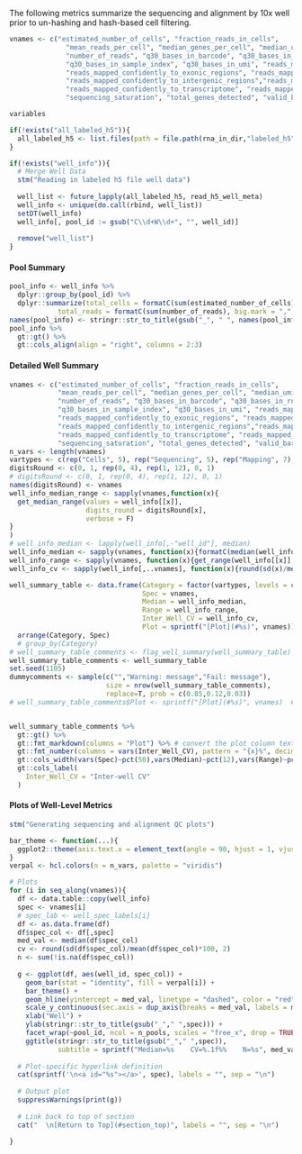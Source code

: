 <!-- # Child Rmarkdown Document for 10X genomics cellranger-based sequencing outputs-->
<!-- Parent document must have a variable "rna_in_dir" containing a subfolder "labeled_h5" -->
The following metrics summarize the sequencing and alignment by 10x well prior to un-hashing and hash-based cell filtering.  

```r
vnames <- c("estimated_number_of_cells", "fraction_reads_in_cells", 
              "mean_reads_per_cell", "median_genes_per_cell", "median_umi_counts_per_cell", 
              "number_of_reads", "q30_bases_in_barcode", "q30_bases_in_rna_read", 
              "q30_bases_in_sample_index", "q30_bases_in_umi", "reads_mapped_antisense_to_gene", 
              "reads_mapped_confidently_to_exonic_regions", "reads_mapped_confidently_to_genome", 
              "reads_mapped_confidently_to_intergenic_regions","reads_mapped_confidently_to_intronic_regions", 
              "reads_mapped_confidently_to_transcriptome", "reads_mapped_to_genome", 
              "sequencing_saturation", "total_genes_detected", "valid_barcodes")

variables

```

```r
if(!exists("all_labeled_h5")){
  all_labeled_h5 <- list.files(path = file.path(rna_in_dir,"labeled_h5"), pattern = "_labeled.h5$", full.names = TRUE, recursive = TRUE)
}

if(!exists("well_info")){
  # Merge Well Data
  stm("Reading in labeled h5 file well data")
  
  well_list <- future_lapply(all_labeled_h5, read_h5_well_meta)
  well_info <- unique(do.call(rbind, well_list))
  setDT(well_info)
  well_info[, pool_id := gsub("C\\d+W\\d+", "", well_id)]
  
  remove("well_list")
}

```
  
#### Pool Summary  
```r
pool_info <- well_info %>%
  dplyr::group_by(pool_id) %>%
  dplyr::summarize(total_cells = formatC(sum(estimated_number_of_cells), big.mark = ",", digits = 0, format = "f"),
            total_reads = formatC(sum(number_of_reads), big.mark = ",", digits = 0, format = "f"), .groups = "drop")
names(pool_info) <- stringr::str_to_title(gsub("_", " ", names(pool_info)))
pool_info %>%
  gt::gt() %>%
  gt::cols_align(align = "right", columns = 2:3)
```  
  
#### Detailed Well Summary  
```r
vnames <- c("estimated_number_of_cells", "fraction_reads_in_cells", 
            "mean_reads_per_cell", "median_genes_per_cell", "median_umi_counts_per_cell", 
            "number_of_reads", "q30_bases_in_barcode", "q30_bases_in_rna_read", 
            "q30_bases_in_sample_index", "q30_bases_in_umi", "reads_mapped_antisense_to_gene", 
            "reads_mapped_confidently_to_exonic_regions", "reads_mapped_confidently_to_genome", 
            "reads_mapped_confidently_to_intergenic_regions","reads_mapped_confidently_to_intronic_regions", 
            "reads_mapped_confidently_to_transcriptome", "reads_mapped_to_genome", 
            "sequencing_saturation", "total_genes_detected", "valid_barcodes")
n_vars <- length(vnames)
vartypes <- c(rep("Cells", 5), rep("Sequencing", 5), rep("Mapping", 7),"Sequencing","Cells","Sequencing")
digitsRound <- c(0, 1, rep(0, 4), rep(1, 12), 0, 1)
# digitsRound <- c(0, 1, rep(0, 4), rep(1, 12), 0, 1)
names(digitsRound) <- vnames
well_info_median_range <- sapply(vnames,function(x){
  get_median_range(values = well_info[[x]], 
                   digits_round = digitsRound[x], 
                   verbose = F)
}
)
# well_info_median <- lapply(well_info[,-"well_id"], median)
well_info_median <- sapply(vnames, function(x){formatC(median(well_info[[x]],na.rm=T),big.mark = ",", digits = digitsRound[x], format = "f")})
well_info_range <- sapply(vnames, function(x){get_range(well_info[[x]], digits = digitsRound[x], verbose = F)})
well_info_cv <- sapply(well_info[,..vnames], function(x){round(sd(x)/mean(x)*100,1)})

well_summary_table <- data.frame(Category = factor(vartypes, levels = c("Cells","Sequencing","Mapping")),
                                 Spec = vnames, 
                                 Median = well_info_median,
                                 Range = well_info_range,
                                 Inter_Well_CV = well_info_cv, 
                                 Plot = sprintf("[Plot](#%s)", vnames)) %>% 
  arrange(Category, Spec) 
  # group_by(Category)
# well_summary_table_comments <- flag_well_summary(well_summary_table)  # Eventual function to perform well-specific flagging based on summary values
well_summary_table_comments <- well_summary_table
set.seed(1105)
dummycomments <- sample(c("","Warning: message","Fail: message"),
                        size = nrow(well_summary_table_comments), 
                        replace=T, prob = c(0.85,0.12,0.03))
# well_summary_table_comments$Plot <- sprintf("[Plot](#%s)", vnames)  # hyperlink format


well_summary_table_comments %>% 
  gt::gt() %>% 
  gt::fmt_markdown(columns = "Plot") %>% # convert the plot column text to markdown to activate links. these link to plots below.
  gt::fmt_number(columns = vars(Inter_Well_CV), pattern = "{x}%", decimals = 1) %>% 
  gt::cols_width(vars(Spec)~pct(50),vars(Median)~pct(12),vars(Range)~pct(17),vars(Inter_Well_CV)~pct(15),vars(Plot)~pct(6)) %>% 
  gt::cols_label(
    Inter_Well_CV = "Inter-well CV"
  )

```  
  
  
#### Plots of Well-Level Metrics  
  
```r
stm("Generating sequencing and alignment QC plots")

bar_theme <- function(...){
  ggplot2::theme(axis.text.x = element_text(angle = 90, hjust = 1, vjust = 0.5), ...)
}
verpal <- hcl.colors(n = n_vars, palette = "viridis")

# Plots
for (i in seq_along(vnames)){
  df <- data.table::copy(well_info)
  spec <- vnames[i]
  # spec_lab <- well_spec_labels[i]
  df <- as.data.frame(df)
  df$spec_col <- df[,spec]
  med_val <- median(df$spec_col)
  cv <- round(sd(df$spec_col)/mean(df$spec_col)*100, 2)
  n <- sum(!is.na(df$spec_col))
  
  g <- ggplot(df, aes(well_id, spec_col)) +
    geom_bar(stat = "identity", fill = verpal[i]) + 
    bar_theme() +
    geom_hline(yintercept = med_val, linetype = "dashed", color = "red")+
    scale_y_continuous(sec.axis = dup_axis(breaks = med_val, labels = med_val, name = ""))+
    xlab("Well") +
    ylab(stringr::str_to_title(gsub("_"," ",spec))) +
    facet_wrap(~pool_id, ncol = n_pools, scales = "free_x", drop = TRUE) +
    ggtitle(stringr::str_to_title(gsub("_"," ",spec)), 
            subtitle = sprintf("Median=%s    CV=%.1f%%    N=%s", med_val, cv, n))
  
  # Plot-specific hyperlink definition
  cat(sprintf('\n<a id="%s"></a>', spec), labels = "", sep = "\n")
  
  # Output plot
  suppressWarnings(print(g))
  
  # Link back to top of section
  cat("  \n[Return to Top](#section_top)", labels = "", sep = "\n")
  
}

``` 
  
